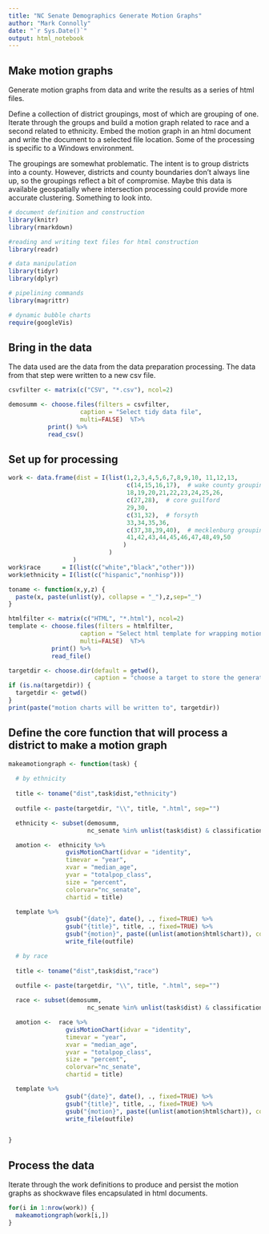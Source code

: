 ```yaml
---
title: "NC Senate Demographics Generate Motion Graphs"
author: "Mark Connolly"
date: "`r Sys.Date()`"
output: html_notebook
---
```

## Make motion graphs
Generate motion graphs from data and write the results as a series of html files.

Define a collection of district groupings, most of which are grouping of one.  Iterate through the groups and build a motion graph related to race and a second related to ethnicity.  Embed the motion graph in an html document and write the document to a selected file location.  Some of the processing is specific to a Windows environment.

The groupings are somewhat problematic.  The intent is to group districts into a county.  However, districts and county boundaries don't always line up, so the groupings reflect a bit of compromise.  Maybe this data is available geospatially where intersection processing could provide more accurate clustering.  Something to look into.

```r
# document definition and construction
library(knitr)
library(rmarkdown)

#reading and writing text files for html construction
library(readr)

# data manipulation
library(tidyr)
library(dplyr)

# pipelining commands
library(magrittr)

# dynamic bubble charts
require(googleVis)
```


## Bring in the data

The data used are the data from the data preparation processing.  The data from that step were written to a new csv file.

```r
csvfilter <- matrix(c("CSV", "*.csv"), ncol=2)

demosumm <- choose.files(filters = csvfilter,
                    caption = "Select tidy data file",
                    multi=FALSE)  %T>%
           print() %>%
           read_csv()
```

## Set up for processing 

```r
work <- data.frame(dist = I(list(1,2,3,4,5,6,7,8,9,10, 11,12,13,
                                 c(14,15,16,17),  # wake county grouping
                                 18,19,20,21,22,23,24,25,26,
                                 c(27,28),  # core guilford
                                 29,30,
                                 c(31,32),  # forsyth
                                 33,34,35,36,
                                 c(37,38,39,40),  # mecklenburg grouping
                                 41,42,43,44,45,46,47,48,49,50
                                )
                            )
                  )
work$race      = I(list(c("white","black","other")))
work$ethnicity = I(list(c("hispanic","nonhisp")))

toname <- function(x,y,z) {
  paste(x, paste(unlist(y), collapse = "_"),z,sep="_")
}

htmlfilter <- matrix(c("HTML", "*.html"), ncol=2)
template <- choose.files(filters = htmlfilter,
                    caption = "Select html template for wrapping motion graph",
                    multi=FALSE)  %T>%
            print() %>%
            read_file()

targetdir <- choose.dir(default = getwd(), 
                        caption = "choose a target to store the generated motion charts")
if (is.na(targetdir)) {
  targetdir <- getwd()
}
print(paste("motion charts will be written to", targetdir))
```

## Define the core function that will process a district to make a motion graph

```r
makeamotiongraph <- function(task) {
  
  # by ethnicity
  
  title <- toname("dist",task$dist,"ethnicity")
  
  outfile <- paste(targetdir, "\\", title, ".html", sep="")

  ethnicity <- subset(demosumm,
                      nc_senate %in% unlist(task$dist) & classification %in% unlist(task$ethnicity))

  amotion <-  ethnicity %>%
                gvisMotionChart(idvar = "identity", 
                timevar = "year", 
                xvar = "median_age", 
                yvar = "totalpop_class",
                size = "percent",
                colorvar="nc_senate",
                chartid = title)

  template %>% 
                gsub("{date}", date(), ., fixed=TRUE) %>%
                gsub("{title}", title, ., fixed=TRUE) %>%
                gsub("{motion}", paste((unlist(amotion$html$chart)), collapse=""), ., fixed=TRUE) %>%
                write_file(outfile)

  # by race  
  
  title <- toname("dist",task$dist,"race")
  
  outfile <- paste(targetdir, "\\", title, ".html", sep="")

  race <- subset(demosumm,
                      nc_senate %in% unlist(task$dist) & classification %in% unlist(task$race))

  amotion <-  race %>%
                gvisMotionChart(idvar = "identity", 
                timevar = "year", 
                xvar = "median_age", 
                yvar = "totalpop_class",
                size = "percent",
                colorvar="nc_senate",
                chartid = title)

  template %>% 
                gsub("{date}", date(), ., fixed=TRUE) %>%
                gsub("{title}", title, ., fixed=TRUE) %>%
                gsub("{motion}", paste((unlist(amotion$html$chart)), collapse=""), ., fixed=TRUE) %>%
                write_file(outfile)


}
```
## Process the data
Iterate through the work definitions to produce and persist the motion graphs as shockwave files encapsulated in html documents.
```r
for(i in 1:nrow(work)) {
  makeamotiongraph(work[i,])
}

```